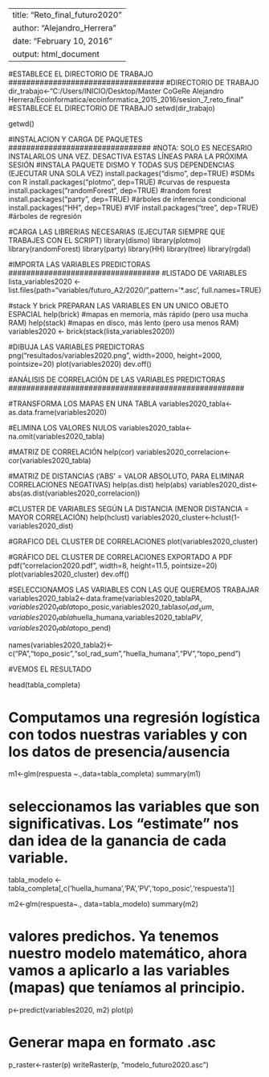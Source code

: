 ---
title: "Reto_final_futuro2020"
author: "Alejandro_Herrera"
date: "February 10, 2016"
output: html_document
----
###################################
#ESTABLECE EL DIRECTORIO DE TRABAJO
###################################
#DIRECTORIO DE TRABAJO
dir_trabajo<-"C:/Users/INICIO/Desktop/Master CoGeRe Alejandro Herrera/Ecoinformatica/ecoinformatica_2015_2016/sesion_7_reto_final"
#ESTABLECE EL DIRECTORIO DE TRABAJO
setwd(dir_trabajo)

getwd()


################################
#INSTALACION Y CARGA DE PAQUETES
################################
#NOTA: SOLO ES NECESARIO INSTALARLOS UNA VEZ. DESACTIVA ESTAS LÍNEAS PARA LA PRÓXIMA SESIÓN
#INSTALA PAQUETE DISMO Y TODAS SUS DEPENDENCIAS (EJECUTAR UNA SOLA VEZ)
install.packages("dismo", dep=TRUE) #SDMs con R
install.packages("plotmo", dep=TRUE) #curvas de respuesta
install.packages("randomForest", dep=TRUE) #random forest
install.packages("party", dep=TRUE) #árboles de inferencia condicional
install.packages("HH", dep=TRUE) #VIF
install.packages("tree", dep=TRUE) #árboles de regresión

#CARGA LAS LIBRERIAS NECESARIAS (EJECUTAR SIEMPRE QUE TRABAJES CON EL SCRIPT)
library(dismo)
library(plotmo)
library(randomForest)
library(party)
library(HH)
library(tree)
library(rgdal)


##################################
#IMPORTA LAS VARIABLES PREDICTORAS
##################################
#LISTADO DE VARIABLES
lista_variables2020 <- list.files(path="variables/futuro_A2/2020/",pattern='*.asc', full.names=TRUE)

#stack Y brick PREPARAN LAS VARIABLES EN UN UNICO OBJETO ESPACIAL
help(brick) #mapas en memoria, más rápido (pero usa mucha RAM)
help(stack) #mapas en disco, más lento (pero usa menos RAM)
variables2020 <- brick(stack(lista_variables2020))

#DIBUJA LAS VARIABLES PREDICTORAS
png("resultados/variables2020.png", width=2000, height=2000, pointsize=20)
plot(variables2020)
dev.off()



#####################################################
#ANÁLISIS DE CORRELACIÓN DE LAS VARIABLES PREDICTORAS
#####################################################

#TRANSFORMA LOS MAPAS EN UNA TABLA
variables2020_tabla<-as.data.frame(variables2020)

#ELIMINA LOS VALORES NULOS
variables2020_tabla<-na.omit(variables2020_tabla)

#MATRIZ DE CORRELACIÓN
help(cor)
variables2020_correlacion<-cor(variables2020_tabla)

#MATRIZ DE DISTANCIAS ('ABS' = VALOR ABSOLUTO, PARA ELIMINAR CORRELACIONES NEGATIVAS)
help(as.dist)
help(abs)
variables2020_dist<-abs(as.dist(variables2020_correlacion))

#CLUSTER DE VARIABLES SEGÚN LA DISTANCIA (MENOR DISTANCIA = MAYOR CORRELACIÓN)
help(hclust)
variables2020_cluster<-hclust(1-variables2020_dist)

#GRAFICO DEL CLUSTER DE CORRELACIONES 
plot(variables2020_cluster)

#GRÁFICO DEL CLUSTER DE CORRELACIONES EXPORTADO A PDF
pdf("correlacion2020.pdf", width=8, height=11.5, pointsize=20)
plot(variables2020_cluster)
dev.off()

#SELECCIONAMOS LAS VARIABLES CON LAS QUE QUEREMOS TRABAJAR
variables2020_tabla2<-data.frame(variables2020_tabla$PA,variables2020_tabla$topo_posic,variables2020_tabla$sol_rad_sum,variables2020_tabla$huella_humana,variables2020_tabla$PV,variables2020_tabla$topo_pend)

names(variables2020_tabla2)<-c("PA","topo_posic","sol_rad_sum","huella_humana","PV","topo_pend")


#VEMOS EL RESULTADO

head(tabla_completa)


# Computamos una regresión logística con todos nuestras variables y con los datos de presencia/ausencia

m1<-glm(respuesta ~.,data=tabla_completa)
summary(m1)

# seleccionamos las variables que son significativas. Los "estimate" nos dan idea de la ganancia de cada variable.
tabla_modelo <-tabla_completa[,c('huella_humana','PA','PV','topo_posic','respuesta')]

m2<-glm(respuesta~., data=tabla_modelo)
summary(m2)

# valores predichos. Ya tenemos nuestro modelo matemático, ahora vamos a aplicarlo a las variables (mapas) que teníamos al principio.


p<-predict(variables2020, m2)
plot(p)


# Generar mapa en formato .asc
p_raster<-raster(p)
writeRaster(p, "modelo_futuro2020.asc")
